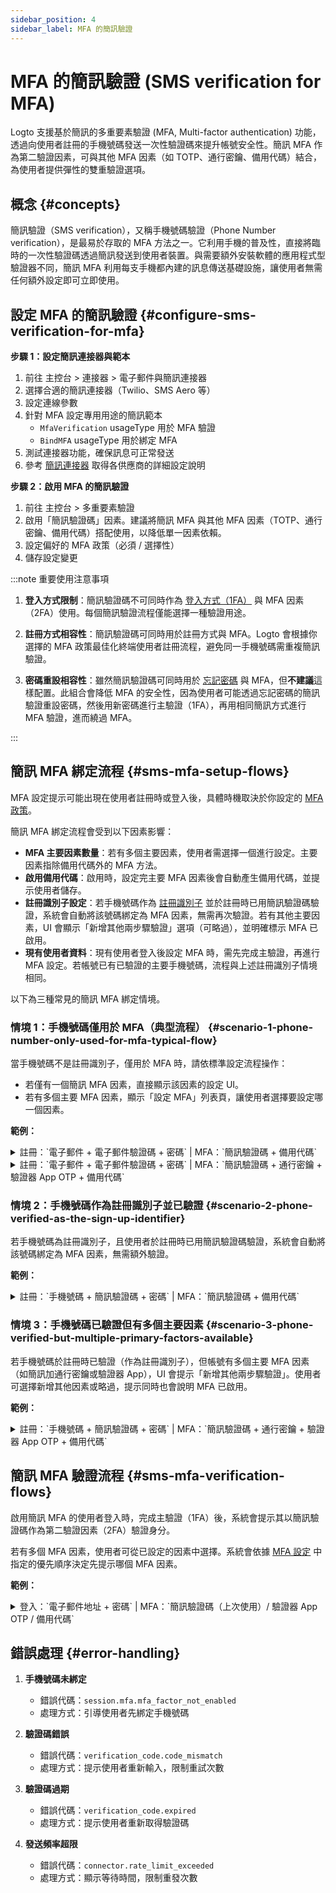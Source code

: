 ```yaml
---
sidebar_position: 4
sidebar_label: MFA 的簡訊驗證
---
```


# MFA 的簡訊驗證 (SMS verification for MFA)

Logto 支援基於簡訊的多重要素驗證 (MFA, Multi-factor authentication) 功能，透過向使用者註冊的手機號碼發送一次性驗證碼來提升帳號安全性。簡訊 MFA 作為第二驗證因素，可與其他 MFA 因素（如 TOTP、通行密鑰、備用代碼）結合，為使用者提供彈性的雙重驗證選項。

## 概念 \{#concepts}

簡訊驗證（SMS verification），又稱手機號碼驗證（Phone Number verification），是最易於存取的 MFA 方法之一。它利用手機的普及性，直接將臨時的一次性驗證碼透過簡訊發送到使用者裝置。與需要額外安裝軟體的應用程式型驗證器不同，簡訊 MFA 利用每支手機都內建的訊息傳送基礎設施，讓使用者無需任何額外設定即可立即使用。

## 設定 MFA 的簡訊驗證 \{#configure-sms-verification-for-mfa}

**步驟 1：設定簡訊連接器與範本**

1. 前往 <CloudLink to="/connectors/passwordless">主控台 > 連接器 > 電子郵件與簡訊連接器</CloudLink>
2. 選擇合適的簡訊連接器（Twilio、SMS Aero 等）
3. 設定連線參數
4. 針對 MFA 設定專用用途的簡訊範本
   - `MfaVerification` usageType 用於 MFA 驗證
   - `BindMFA` usageType 用於綁定 MFA
5. 測試連接器功能，確保訊息可正常發送
6. 參考 [簡訊連接器](/connectors/sms-connectors) 取得各供應商的詳細設定說明

**步驟 2：啟用 MFA 的簡訊驗證**

1. 前往 <CloudLink to="/mfa">主控台 > 多重要素驗證</CloudLink>
2. 啟用「簡訊驗證碼」因素。建議將簡訊 MFA 與其他 MFA 因素（TOTP、通行密鑰、備用代碼）搭配使用，以降低單一因素依賴。
3. 設定偏好的 MFA 政策（必須 / 選擇性）
4. 儲存設定變更

:::note 重要使用注意事項

1. **登入方式限制**：簡訊驗證碼不可同時作為 [登入方式（1FA）](/end-user-flows/sign-up-and-sign-in/sign-in) 與 MFA 因素（2FA）使用。每個簡訊驗證流程僅能選擇一種驗證用途。

2. **註冊方式相容性**：簡訊驗證碼可同時用於註冊方式與 MFA。Logto 會根據你選擇的 MFA 政策最佳化終端使用者註冊流程，避免同一手機號碼需重複簡訊驗證。

3. **密碼重設相容性**：雖然簡訊驗證碼可同時用於 [忘記密碼](/end-user-flows/sign-up-and-sign-in/reset-password) 與 MFA，但**不建議**這樣配置。此組合會降低 MFA 的安全性，因為使用者可能透過忘記密碼的簡訊驗證重設密碼，然後用新密碼進行主驗證（1FA），再用相同簡訊方式進行 MFA 驗證，進而繞過 MFA。

:::

## 簡訊 MFA 綁定流程 \{#sms-mfa-setup-flows}

MFA 設定提示可能出現在使用者註冊時或登入後，具體時機取決於你設定的 [MFA 政策](/end-user-flows/mfa/configure-mfa#global-mfa-configuration)。

簡訊 MFA 綁定流程會受到以下因素影響：

- **MFA 主要因素數量**：若有多個主要因素，使用者需選擇一個進行設定。主要因素指除備用代碼外的 MFA 方法。
- **啟用備用代碼**：啟用時，設定完主要 MFA 因素後會自動產生備用代碼，並提示使用者儲存。
- **註冊識別子設定**：若手機號碼作為 [註冊識別子](/end-user-flows/sign-up-and-sign-in/sign-up#set-up-the-sign-up-identifier) 並於註冊時已用簡訊驗證碼驗證，系統會自動將該號碼綁定為 MFA 因素，無需再次驗證。若有其他主要因素，UI 會顯示「新增其他兩步驟驗證」選項（可略過），並明確標示 MFA 已啟用。
- **現有使用者資料**：現有使用者登入後設定 MFA 時，需先完成主驗證，再進行 MFA 設定。若帳號已有已驗證的主要手機號碼，流程與上述註冊識別子情境相同。

以下為三種常見的簡訊 MFA 綁定情境。

### 情境 1：手機號碼僅用於 MFA（典型流程） \{#scenario-1-phone-number-only-used-for-mfa-typical-flow}

當手機號碼不是註冊識別子，僅用於 MFA 時，請依標準設定流程操作：

- 若僅有一個簡訊 MFA 因素，直接顯示該因素的設定 UI。
- 若有多個主要 MFA 因素，顯示「設定 MFA」列表頁，讓使用者選擇要設定哪一個因素。

**範例：**

<details>
  <summary>註冊：`電子郵件 + 電子郵件驗證碼 + 密碼` | MFA：`簡訊驗證碼 + 備用代碼`</summary>
  <img src="/img/assets/sms-mfa-setup-scenario-1-1.png" alt="SMS MFA setup flow 1-1" />
</details>

<details>
  <summary>
    註冊：`電子郵件 + 電子郵件驗證碼 + 密碼` | MFA：`簡訊驗證碼 + 通行密鑰 + 驗證器 App OTP +
    備用代碼`
  </summary>
  <img src="/img/assets/sms-mfa-setup-scenario-1-2.png" alt="SMS MFA setup flow 1-2" />
</details>

### 情境 2：手機號碼作為註冊識別子並已驗證 \{#scenario-2-phone-verified-as-the-sign-up-identifier}

若手機號碼為註冊識別子，且使用者於註冊時已用簡訊驗證碼驗證，系統會自動將該號碼綁定為 MFA 因素，無需額外驗證。

**範例：**

<details>
  <summary>註冊：`手機號碼 + 簡訊驗證碼 + 密碼` | MFA：`簡訊驗證碼 + 備用代碼`</summary>
  <img src="/img/assets/sms-mfa-setup-scenario-2.png" alt="SMS MFA setup flow 2" />
</details>

### 情境 3：手機號碼已驗證但有多個主要因素 \{#scenario-3-phone-verified-but-multiple-primary-factors-available}

若手機號碼於註冊時已驗證（作為註冊識別子），但帳號有多個主要 MFA 因素（如簡訊加通行密鑰或驗證器 App），UI 會提示「新增其他兩步驟驗證」。使用者可選擇新增其他因素或略過，提示同時也會說明 MFA 已啟用。

**範例：**

<details>
  <summary>
    註冊：`手機號碼 + 簡訊驗證碼 + 密碼` | MFA：`簡訊驗證碼 + 通行密鑰 + 驗證器 App OTP + 備用代碼`
  </summary>
  <img src="/img/assets/sms-mfa-setup-scenario-3.png" alt="SMS MFA setup flow 3" />
</details>

## 簡訊 MFA 驗證流程 \{#sms-mfa-verification-flows}

啟用簡訊 MFA 的使用者登入時，完成主驗證（1FA）後，系統會提示其以簡訊驗證碼作為第二驗證因素（2FA）驗證身分。

若有多個 MFA 因素，使用者可從已設定的因素中選擇。系統會依據 [MFA 設定](/end-user-flows/mfa/configure-mfa#mfa-verification-flow) 中指定的優先順序決定先提示哪個 MFA 因素。

**範例：**

<details>
  <summary>
    登入：`電子郵件地址 + 密碼` | MFA：`簡訊驗證碼（上次使用）/ 驗證器 App OTP / 備用代碼`
  </summary>
  <img src="/img/assets/sms-mfa-verification-flow.png" alt="SMS MFA verification flow" />
</details>

## 錯誤處理 \{#error-handling}

1. **手機號碼未綁定**

   - 錯誤代碼：`session.mfa.mfa_factor_not_enabled`
   - 處理方式：引導使用者先綁定手機號碼

2. **驗證碼錯誤**

   - 錯誤代碼：`verification_code.code_mismatch`
   - 處理方式：提示使用者重新輸入，限制重試次數

3. **驗證碼過期**

   - 錯誤代碼：`verification_code.expired`
   - 處理方式：提示使用者重新取得驗證碼

4. **發送頻率超限**
   - 錯誤代碼：`connector.rate_limit_exceeded`
   - 處理方式：顯示等待時間，限制重發次數

